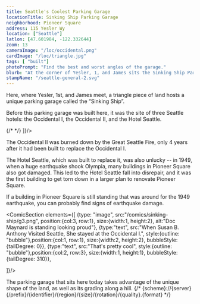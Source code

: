 ```yaml
---
title: Seattle's Coolest Parking Garage
locationTitle: Sinking Ship Parking Garage
neighborhood: Pioneer Square
address: 115 Yesler Wy
location: ["Seattle"]
latlon: [47.601984, -122.332644]
zoom: 13
cameraImage: "/loc/occidental.png"
cardImage: "/loc/triangle.jpg"
tags: [ "built"]
photoPrompt: "Find the best and worst angles of the garage."
blurb: "At the corner of Yesler, 1, and James sits the Sinking Ship Parking Garage, which was voted the coolest parking garage in the country. But before it was a parking garage, a famous hotel sat here."
stampName: "/seattle-general-2.svg"
---
```


<LOCItem linkOut="https://www.loc.gov/item/75696663/" alt="crowded illustrated map of downtown Seattle" image="/loc/triangle.jpg" caption="Map of Seattle in 1891"/>

Here, where Yesler, 1st, and James meet, a triangle piece of land hosts a unique parking garage called the “Sinking Ship”.

Before this parking garage was built here, it was the site of three Seattle hotels: the Occidental I, the Occidental II, and the Hotel Seattle.

<LOCItem linkOut="https://www.loc.gov/resource/gdcmassbookdig.seattlememories00redf/?sp=21" alt="photograph of a two story, medium building with a crowd outside" image="/loc/occidental.png" caption="Occidental Hotel"/>
<ComicSection cols={4} elements={[
    {type: "image", src:"/comics/sinking-ship/g1.png", position:{col:4, row:1}, size:{width:1, height:2}},
    {type:"text", src:'*This* was the first "fancy" hotel in Seattle.', position:{col:2, row: 1},size:{width: 2, height: 1}, style:{outline: "bubble",}, bubbleStyle: {tailDegree: 10}}]}/>
{/* <Comic alt="illustration of an old-timey man with glasses" caption="Doc Maynard, believer of the 'Seattle streets should follow the compass' system" position="right" speechBubbles={[{ text: '*This* was the first "fancy" hotel in Seattle.' }]} image="/comics/sinking-ship/g1.png" overlap={100} absoluteHeight={200}/> */}
<LOCItem linkOut="https://www.loc.gov/resource/gdcmassbookdig.metropolitanseat00unse/?sp=19&r=-0.073,0.224,0.854,0.482,0" alt="photograph of a five story large building shaped like a wedge" image="/loc/seattle/seattle-hotel.png"/>
<ComicSection cols={5} elements={[
    {type: "image", src:"/comics/sinking-ship/g2.png", position:{col:1, row:2}, size:{width:2, height:2} },
    {type:"text", src:"But it’s cursed! how many hotels stood here before?", style:{outline: "bubble"},position:{col:1, row:1}, size:{width:2, height:1}, bubbleStyle: {tailDegree: 90}},
    {type: "image", src:"/loc/seattle/sinkingShip/skeptic.png", position:{col:4, row:3}, size:{width:2, height:2} },
    {type:"text", src:"...", style:{outline: "bubble"},position:{col:4, row:2}, size:{width:1, height:1}, bubbleStyle: {tailDegree: 80}},
    {type:"text", src:"Three...", style:{outline: "bubble"},position:{col:5, row:2}, size:{width:1, height:1}, bubbleStyle: {tailDegree: 100}},
    {type:"text", src:"And how many got taken out by disasters?", style:{outline: "bubble"},position:{col:2, row:3}, size:{width:2, height:1}, bubbleStyle: {tailDegree: 225}},
    {type:"text", src:"...two", style:{outline: "bubble"},position:{col:3, row:4}, size:{width:1, height:1}, bubbleStyle: {tailDegree: 340}},
    {type:"text", src:"And tell me, how many hotels are standing there now?", style:{outline: "bubble"},position:{col:1, row:5}, size:{width:2, height:1}, bubbleStyle: {tailDegree: 270}},
    {type:"text", src:"none :(", style:{outline: "bubble"},position:{col:4, row:6}, size:{width:1, height:1}, bubbleStyle: {tailDegree: 270}},

]}/>

The Occidental II was burned down by the Great Seattle Fire, only 4 years after it had been built to replace the Occidental I.

The Hotel Seattle, which was built to replace it, was also unlucky -- in 1949, when a huge earthquake shook Olympia, many buildings in Pioneer Square also got damaged. This led to the Hotel Seattle fall into disrepair, and it was the first building to get torn down in a larger plan to renovate Pioneer Square.

If a building in Pioneer Square is still standing that was around for the 1949 earthquake, you can probably find signs of earthquake damage.

<LOCItem linkOut="https://www.loc.gov/resource/mss11049.mss11049-001_00683_00886/?sp=159" alt="two page spread of a notebook with cursive" image="/loc/susan-journal.png" caption="Page from Susan B. Anthony's journal"/>
 
<ComicSection elements={[
    {type: "image", src:"/comics/sinking-ship/g3.png", position:{col:3, row:1}, size:{width:1, height:2}, alt:"Doc Maynard is standing looking proud"},
    {type:"text", src:"When Susan B. Anthony Visited Seattle, She stayed at the Occidental I.", style:{outline: "bubble"},position:{col:1, row:1}, size:{width:2, height:2}, bubbleStyle: {tailDegree: 0}},
    {type:"text", src:"That's pretty cool", style:{outline: "bubble"},position:{col:2, row:3}, size:{width:1, height:1}, bubbleStyle: {tailDegree: 310}},
    

]}/>


 The parking garage that sits here today takes advantage of the unique shape of the land, as well as its grading along a hill.
{/* {scheme}://{server}{/prefix}/{identifier}/{region}/{size}/{rotation}/{quality}.{format} */}
